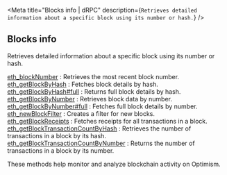 
<Meta
  title="Blocks info | dRPC"
  description={`Retrieves detailed information about a specific block using its number or hash.`}
/>
## Blocks info

Retrieves detailed information about a specific block using its number or hash.

[eth_blockNumber](/optimism-api/blocksinfo/eth_blockNumber) : Retrieves the most recent block number. \
[eth_getBlockByHash](/optimism-api/blocksinfo/eth_getBlockByHash) : Fetches block details by hash. \
[eth_getBlockByHash#full](/optimism-api/blocksinfo/eth_getBlockByHashfull) : Returns full block details by hash. \
[eth_getBlockByNumber](/optimism-api/blocksinfo/eth_getBlockByNumber) : Retrieves block data by number. \
[eth_getBlockByNumber#full](/optimism-api/blocksinfo/eth_getBlockByNumberfull) : Fetches full block details by number. \
[eth_newBlockFilter](/optimism-api/blocksinfo/eth_newBlockFilter) : Creates a filter for new blocks. \
[eth_getBlockReceipts](/optimism-api/blocksinfo/eth_getBlockReceipts) : Fetches receipts for all transactions in a block. \
[eth_getBlockTransactionCountByHash](/optimism-api/blocksinfo/eth_getBlockTransactionCountByHash) : Retrieves the number of transactions in a block by its hash. \
[eth_getBlockTransactionCountByNumber](/optimism-api/blocksinfo/eth_getBlockTransactionCountByNumber) : Returns the number of transactions in a block by its number.

These methods help monitor and analyze blockchain activity on Optimism.

<Space h={16} />
<GetStarted />
